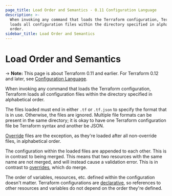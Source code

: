 ```yaml
---
page_title: Load Order and Semantics - 0.11 Configuration Language
description: >-
  When invoking any command that loads the Terraform configuration, Terraform
  loads all configuration files within the directory specified in alphabetical
  order.
sidebar_title: Load Order and Semantics
---
```


# Load Order and Semantics

-> **Note:** This page is about Terraform 0.11 and earlier. For Terraform 0.12
and later, see
[Configuration Language](/language/).

When invoking any command that loads the Terraform configuration,
Terraform loads all configuration files within the directory
specified in alphabetical order.

The files loaded must end in
either `.tf` or `.tf.json` to specify the format that is in use.
Otherwise, the files are ignored. Multiple file formats can
be present in the same directory; it is okay to have one Terraform
configuration file be Terraform syntax and another be JSON.

[Override](/language/configuration-0-11/override)
files are the exception, as they're loaded after all non-override
files, in alphabetical order.

The configuration within the loaded files are appended to each
other. This is in contrast to being merged. This means that two
resources with the same name are not merged, and will instead
cause a validation error. This is in contrast to
[overrides](/language/configuration-0-11/override),
which do merge.

The order of variables, resources, etc. defined within the
configuration doesn't matter. Terraform configurations are
[declarative](https://en.wikipedia.org/wiki/Declarative_programming),
so references to other resources and variables do not depend
on the order they're defined.
